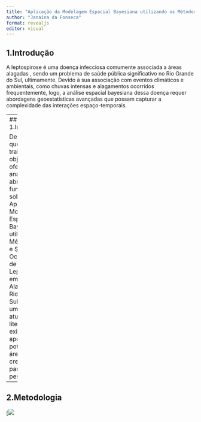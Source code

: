 ```yaml
---
title: "Aplicação da Modelagem Espacial Bayesiana utilizando os Métodos INLA e SPDE nas Ocorrências de Leptospirose em Áreas Alagadas do Rio Grande do Sul"
author: "Janaína da Fonseca"
format: revealjs
editor: visual
---
```


### 

## 1.Introdução

A leptospirose é uma doença infecciosa comumente associada a áreas alagadas , sendo um problema de saúde pública significativo no Rio Grande do Sul, ultimamente. Devido à sua associação com eventos climáticos e ambientais, como chuvas intensas e alagamentos ocorridos frequentemente, logo, a análise espacial bayesiana dessa doença requer abordagens geoestatísticas avançadas que possam capturar a complexidade das interações espaço-temporais.

---
## 1.Introdução

Destacamos que, o trabalho tem o objetivo de oferecer uma análise abrangente e fundamentada sobre a Aplicação da Modelagem Espacial Bayesiana utilizando os Métodos INLA e SPDE nas Ocorrências de Leptospirose em Áreas Alagadas do Rio Grande do Sul e fornecer uma visão atualizada da literatura existente e apontar potenciais áreas de crescimento para futuras pesquisas.
---

## 2.Metodologia

\[![](https://github.com/janainadafonseca/janainadafonseca.github.io/raw/main/Metodologia.jpg)
